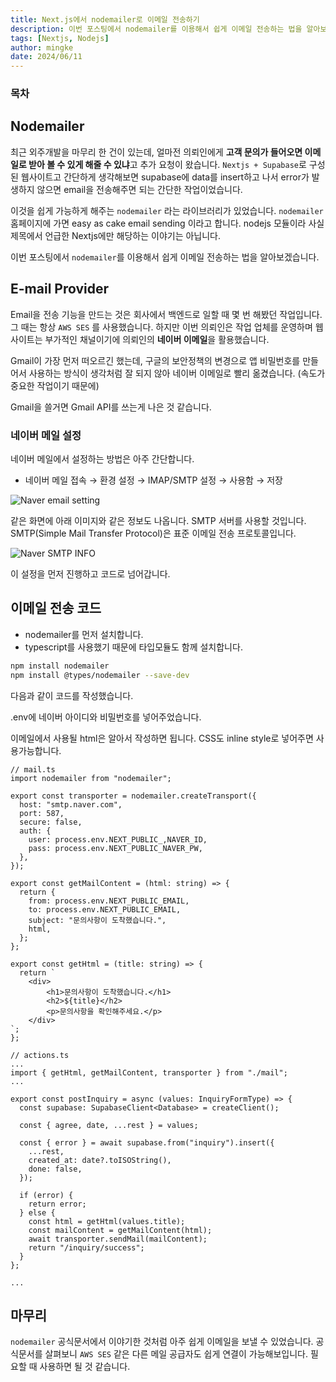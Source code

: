 ```yaml
---
title: Next.js에서 nodemailer로 이메일 전송하기
description: 이번 포스팅에서 nodemailer를 이용해서 쉽게 이메일 전송하는 법을 알아보겠습니다.
tags: [Nextjs, Nodejs]
author: mingke
date: 2024/06/11
---
```


### 목차

## Nodemailer

최근 외주개발을 마무리 한 건이 있는데, 얼마전 의뢰인에게 **고객 문의가 들어오면 이메일로 받아 볼 수 있게 해줄 수 있냐**고 추가 요청이 왔습니다. `Nextjs + Supabase`로 구성된 웹사이트고 간단하게 생각해보면 supabase에 data를 insert하고 나서 error가 발생하지 않으면 email을 전송해주면 되는 간단한 작업이었습니다.

이것을 쉽게 가능하게 해주는 `nodemailer` 라는 라이브러리가 있었습니다. `nodemailer` 홈페이지에 가면 easy as cake email sending 이라고 합니다. nodejs 모듈이라 사실 제목에서 언급한 Nextjs에만 해당하는 이야기는 아닙니다.

이번 포스팅에서 `nodemailer`를 이용해서 쉽게 이메일 전송하는 법을 알아보겠습니다.

## E-mail Provider

Email을 전송 기능을 만드는 것은 회사에서 백엔드로 일할 때 몇 번 해봤던 작업입니다. 그 때는 항상 `AWS SES` 를 사용했습니다. 하지만 이번 의뢰인은 작업 업체를 운영하며 웹사이트는 부가적인 채널이기에 의뢰인의 **네이버 이메일**을 활용했습니다.

Gmail이 가장 먼저 떠오르긴 했는데, 구글의 보안정책의 변경으로 앱 비밀번호를 만들어서 사용하는 방식이 생각처럼 잘 되지 않아 네이버 이메일로 빨리 옮겼습니다. (속도가 중요한 작업이기 때문에)

Gmail을 쓸거면 Gmail API를 쓰는게 나은 것 같습니다.

### 네이버 메일 설정

네이버 메일에서 설정하는 방법은 아주 간단합니다.

- 네이버 메일 접속 → 환경 설정 → IMAP/SMTP 설정 → 사용함 → 저장

<Image src="/nextjs-nodemailer/01.jpg" alt="Naver email setting" />

같은 화면에 아래 이미지와 같은 정보도 나옵니다. SMTP 서버를 사용할 것입니다. SMTP(Simple Mail Transfer Protocol)은 표준 이메일 전송 프로토콜입니다.

<Image src="/nextjs-nodemailer/02.jpg" alt="Naver SMTP INFO" />

이 설정을 먼저 진행하고 코드로 넘어갑니다.

## 이메일 전송 코드

- nodemailer를 먼저 설치합니다.
- typescript를 사용했기 때문에 타입모듈도 함께 설치합니다.

```bash
npm install nodemailer
npm install @types/nodemailer --save-dev
```

다음과 같이 코드를 작성했습니다.

.env에 네이버 아이디와 비밀번호를 넣어주었습니다.

이메일에서 사용될 html은 알아서 작성하면 됩니다. CSS도 inline style로 넣어주면 사용가능합니다.

```tsx
// mail.ts
import nodemailer from "nodemailer";

export const transporter = nodemailer.createTransport({
  host: "smtp.naver.com",
  port: 587,
  secure: false,
  auth: {
    user: process.env.NEXT_PUBLIC_,NAVER_ID,
    pass: process.env.NEXT_PUBLIC_NAVER_PW,
  },
});

export const getMailContent = (html: string) => {
  return {
    from: process.env.NEXT_PUBLIC_EMAIL,
    to: process.env.NEXT_PUBLIC_EMAIL,
    subject: "문의사항이 도착했습니다.",
    html,
  };
};

export const getHtml = (title: string) => {
  return `
    <div>
        <h1>문의사항이 도착했습니다.</h1>
        <h2>${title}</h2>
        <p>문의사항을 확인해주세요.</p>
    </div>
`;
};

// actions.ts
...
import { getHtml, getMailContent, transporter } from "./mail";
...

export const postInquiry = async (values: InquiryFormType) => {
  const supabase: SupabaseClient<Database> = createClient();

  const { agree, date, ...rest } = values;

  const { error } = await supabase.from("inquiry").insert({
    ...rest,
    created_at: date?.toISOString(),
    done: false,
  });

  if (error) {
    return error;
  } else {
    const html = getHtml(values.title);
    const mailContent = getMailContent(html);
    await transporter.sendMail(mailContent);
    return "/inquiry/success";
  }
};

...
```

## 마무리

`nodemailer` 공식문서에서 이야기한 것처럼 아주 쉽게 이메일을 보낼 수 있었습니다. 공식문서를 살펴보니 `AWS SES` 같은 다른 메일 공급자도 쉽게 연결이 가능해보입니다. 필요할 때 사용하면 될 것 같습니다.

<Link url="https://nodemailer.com/" />
